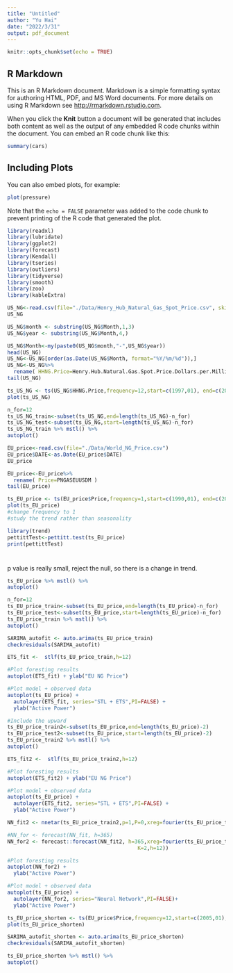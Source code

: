 ```yaml
---
title: "Untitled"
author: "Yu Hai"
date: "2022/3/31"
output: pdf_document
---
```


```r
knitr::opts_chunk$set(echo = TRUE)
```

## R Markdown

This is an R Markdown document. Markdown is a simple formatting syntax for authoring HTML, PDF, and MS Word documents. For more details on using R Markdown see <http://rmarkdown.rstudio.com>.

When you click the **Knit** button a document will be generated that includes both content as well as the output of any embedded R code chunks within the document. You can embed an R code chunk like this:

```r
summary(cars)
```

## Including Plots

You can also embed plots, for example:

```r
plot(pressure)
```

Note that the `echo = FALSE` parameter was added to the code chunk to prevent printing of the R code that generated the plot.
```r
library(readxl)
library(lubridate)
library(ggplot2)
library(forecast)  
library(Kendall)
library(tseries)
library(outliers)
library(tidyverse)
library(smooth)
library(zoo)
library(kableExtra)
```

```r
US_NG<-read.csv(file="./Data/Henry_Hub_Natural_Gas_Spot_Price.csv", skip=4)
US_NG
```
```r
US_NG$month <- substring(US_NG$Month,1,3)
US_NG$year <- substring(US_NG$Month,4,)
```


```r
US_NG$Month<-my(paste0(US_NG$month,"-",US_NG$year))
head(US_NG)
US_NG<-US_NG[order(as.Date(US_NG$Month, format="%Y/%m/%d")),]
US_NG<-US_NG%>%
  rename( HHNG.Price=Henry.Hub.Natural.Gas.Spot.Price.Dollars.per.Million.Btu ) 
tail(US_NG)
```

```r
ts_US_NG <- ts(US_NG$HHNG.Price,frequency=12,start=c(1997,01), end=c(2022,02))
plot(ts_US_NG)
```
```r
n_for=12
ts_US_NG_train<-subset(ts_US_NG,end=length(ts_US_NG)-n_for)
ts_US_NG_test<-subset(ts_US_NG,start=length(ts_US_NG)-n_for)
ts_US_NG_train %>% mstl() %>%
autoplot()
```

```r
EU_price<-read.csv(file="./Data/World_NG_Price.csv")
EU_price$DATE<-as.Date(EU_price$DATE)
EU_price
```

```r
EU_price<-EU_price%>%
  rename( Price=PNGASEUUSDM ) 
tail(EU_price)
```
```r
ts_EU_price <- ts(EU_price$Price,frequency=1,start=c(1990,01), end=c(2022,03))
plot(ts_EU_price)
#change frequency to 1
#study the trend rather than seasonality
```
```r
library(trend)
pettittTest<-pettitt.test(ts_EU_price)
print(pettittTest)
```
#
p value is really small, reject the null, so there is a change in trend.

```r
ts_EU_price %>% mstl() %>%
autoplot()
```

```r
n_for=12
ts_EU_price_train<-subset(ts_EU_price,end=length(ts_EU_price)-n_for)
ts_EU_price_test<-subset(ts_EU_price,start=length(ts_EU_price)-n_for)
ts_EU_price_train %>% mstl() %>%
autoplot()
```
```r
SARIMA_autofit <- auto.arima(ts_EU_price_train)
checkresiduals(SARIMA_autofit)
```
```r
ETS_fit <-  stlf(ts_EU_price_train,h=12)

#Plot foresting results
autoplot(ETS_fit) + ylab("EU NG Price")

#Plot model + observed data
autoplot(ts_EU_price) +
  autolayer(ETS_fit, series="STL + ETS",PI=FALSE) +
  ylab("Active Power")
```
```r
#Include the upward
ts_EU_price_train2<-subset(ts_EU_price,end=length(ts_EU_price)-2)
ts_EU_price_test2<-subset(ts_EU_price,start=length(ts_EU_price)-2)
ts_EU_price_train2 %>% mstl() %>%
autoplot()
```
```r
ETS_fit2 <-  stlf(ts_EU_price_train2,h=12)

#Plot foresting results
autoplot(ETS_fit2) + ylab("EU NG Price")

#Plot model + observed data
autoplot(ts_EU_price) +
  autolayer(ETS_fit2, series="STL + ETS",PI=FALSE) +
  ylab("Active Power")
```
```r
NN_fit2 <- nnetar(ts_EU_price_train2,p=1,P=0,xreg=fourier(ts_EU_price_train2, K=2))

#NN_for <- forecast(NN_fit, h=365) 
NN_for2 <- forecast::forecast(NN_fit2, h=365,xreg=fourier(ts_EU_price_train2, 
                                          K=2,h=12))

#Plot foresting results
autoplot(NN_for2) +
  ylab("Active Power") 

#Plot model + observed data
autoplot(ts_EU_price) +
  autolayer(NN_for2, series="Neural Network",PI=FALSE)+
  ylab("Active Power") 
```


```r
ts_EU_price_shorten <- ts(EU_price$Price,frequency=12,start=c(2005,01), end=c(2022,03))
plot(ts_EU_price_shorten)
```
```r
SARIMA_autofit_shorten <- auto.arima(ts_EU_price_shorten)
checkresiduals(SARIMA_autofit_shorten)
```
```r
ts_EU_price_shorten %>% mstl() %>%
autoplot()
```


